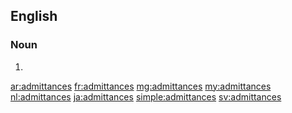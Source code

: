 ==English==

===Noun===
{{head|en|noun plural form}}

# {{plural of|admittance|lang=en}}

[[ar:admittances]]
[[fr:admittances]]
[[mg:admittances]]
[[my:admittances]]
[[nl:admittances]]
[[ja:admittances]]
[[simple:admittances]]
[[sv:admittances]]